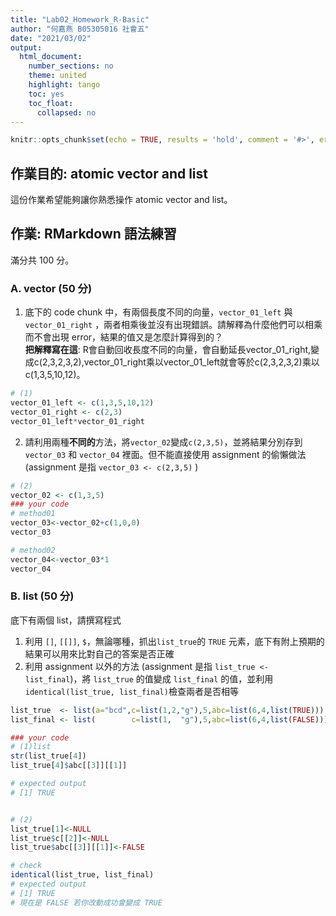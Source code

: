 ```yaml
---
title: "Lab02_Homework_R-Basic"
author: "何嘉燕 B05305016 社會五"
date: "2021/03/02"
output:
  html_document:
    number_sections: no
    theme: united
    highlight: tango
    toc: yes
    toc_float:
      collapsed: no
---
```


```r
knitr::opts_chunk$set(echo = TRUE, results = 'hold', comment = '#>', error = TRUE)
```

## 作業目的: atomic vector and list

這份作業希望能夠讓你熟悉操作 atomic vector and list。

## 作業: RMarkdown 語法練習

滿分共 100 分。

### A. vector (50 分) 

(1) 底下的 code chunk 中，有兩個長度不同的向量，`vector_01_left` 與 `vector_01_right` ，兩者相乘後並沒有出現錯誤。請解釋為什麼他們可以相乘而不會出現 error，結果的值又是怎麼計算得到的？<br>
**把解釋寫在這**: 
R會自動回收長度不同的向量，會自動延長vector_01_right,變成c(2,3,2,3,2),vector_01_right乘以vector_01_left就會等於c(2,3,2,3,2)乘以c(1,3,5,10,12)。
```r
# (1)
vector_01_left <- c(1,3,5,10,12)
vector_01_right <- c(2,3)
vector_01_left*vector_01_right
```

(2) 請利用兩種**不同的**方法，將`vector_02`變成`c(2,3,5)`，並將結果分別存到 `vector_03` 和 `vector_04` 裡面。但不能直接使用 assignment 的偷懶做法 (assignment 是指 `vector_03 <- c(2,3,5)` )

```r
# (2)
vector_02 <- c(1,3,5)
### your code
# method01
vector_03<-vector_02+c(1,0,0)
vector_03

# method02
vector_04<-vector_03*1
vector_04

```

### B. list (50 分) 

底下有兩個 list，請撰寫程式

(1) 利用 `[]`, `[[]]`, `$`，無論哪種，抓出`list_true`的 `TRUE` 元素，底下有附上預期的結果可以用來比對自己的答案是否正確
(2) 利用 assignment 以外的方法 (assignment 是指 `list_true <- list_final`)，將 `list_true` 的值變成 `list_final` 的值，並利用`identical(list_true, list_final)`檢查兩者是否相等

```r
list_true  <- list(a="bcd",c=list(1,2,"g"),5,abc=list(6,4,list(TRUE)))
list_final <- list(        c=list(1,  "g"),5,abc=list(6,4,list(FALSE)))

### your code
# (1)list
str(list_true[4])
list_true[4]$abc[[3]][[1]]

# expected output
# [1] TRUE


# (2)
list_true[1]<-NULL
list_true$c[[2]]<-NULL
list_true$abc[[3]][[1]]<-FALSE

# check
identical(list_true, list_final)
# expected output
# [1] TRUE
# 現在是 FALSE 若你改動成功會變成 TRUE

```


